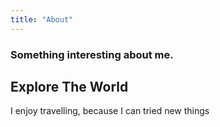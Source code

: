 ```yaml
---
title: "About"
---
```


### Something interesting about me.

## Explore The World

I enjoy travelling, because I can tried new things